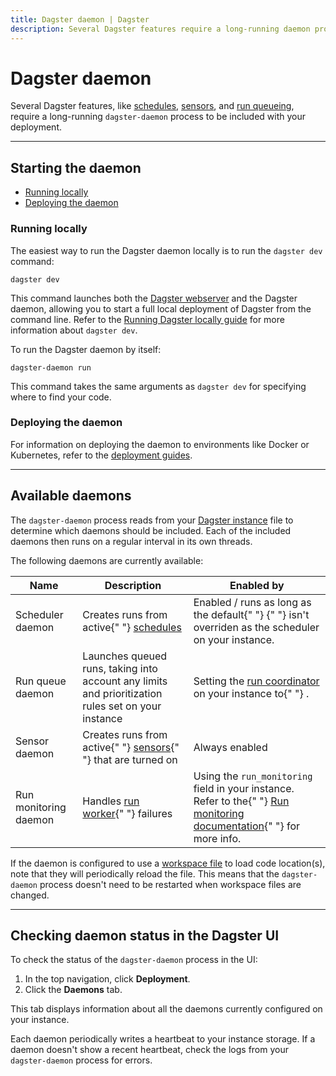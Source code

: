 ```yaml
---
title: Dagster daemon | Dagster
description: Several Dagster features require a long-running daemon process within your deployment.
---
```


# Dagster daemon

Several Dagster features, like [schedules](/concepts/partitions-schedules-sensors/schedules), [sensors](/concepts/partitions-schedules-sensors/sensors), and [run queueing](/guides/customizing-run-queue-priority), require a long-running `dagster-daemon` process to be included with your deployment.

---

## Starting the daemon

- [Running locally](#running-locally)
- [Deploying the daemon](#deploying-the-daemon)

### Running locally

<TabGroup>
  <TabItem name="Running the daemon and webserver">

The easiest way to run the Dagster daemon locally is to run the `dagster dev` command:

```shell
dagster dev
```

This command launches both the [Dagster webserver](/concepts/webserver/ui) and the Dagster daemon, allowing you to start a full local deployment of Dagster from the command line. Refer to the [Running Dagster locally guide](/guides/running-dagster-locally) for more information about `dagster dev`.

  </TabItem>
  <TabItem name="Running only the daemon">

To run the Dagster daemon by itself:

```shell
dagster-daemon run
```

This command takes the same arguments as `dagster dev` for specifying where to find your code.

  </TabItem>
</TabGroup>

### Deploying the daemon

For information on deploying the daemon to environments like Docker or Kubernetes, refer to the [deployment guides](/deployment/guides).

---

## Available daemons

The `dagster-daemon` process reads from your [Dagster instance](/deployment/dagster-instance) file to determine which daemons should be included. Each of the included daemons then runs on a regular interval in its own threads.

The following daemons are currently available:

<table
  className="table"
  style={{
    width: "100%",
  }}
>
  <thead>
    <tr>
      <th
        style={{
          width: "20%",
        }}
      >
        Name
      </th>
      <th>Description</th>
      <th>Enabled by</th>
    </tr>
  </thead>
  <tbody>
    <tr>
      <td>Scheduler daemon</td>
      <td>
        Creates runs from active{" "}
        <a href="/concepts/partitions-schedules-sensors/schedules">schedules</a>
      </td>
      <td>
        Enabled / runs as long as the default{" "}
        <PyObject
          module="dagster._core.scheduler"
          object="DagsterDaemonScheduler"
        />{" "}
        isn't overriden as the scheduler on your instance.
      </td>
    </tr>
    <tr>
      <td>Run queue daemon</td>
      <td>
        Launches queued runs, taking into account any limits and prioritization
        rules set on your instance
      </td>
      <td>
        Setting the <a href="/deployment/run-coordinator">run coordinator</a> on
        your instance to{" "}
        <PyObject
          module="dagster._core.run_coordinator"
          object="QueuedRunCoordinator"
        />
        .
      </td>
    </tr>
    <tr>
      <td>Sensor daemon</td>
      <td>
        Creates runs from active{" "}
        <a href="/concepts/partitions-schedules-sensors/sensors">sensors</a>{" "}
        that are turned on
      </td>
      <td>Always enabled</td>
    </tr>
    <tr>
      <td>Run monitoring daemon</td>
      <td>
        Handles <a href="/deployment/overview#job-execution-flow">run worker</a>{" "}
        failures
      </td>
      <td>
        Using the <code>run_monitoring</code> field in your instance. Refer to
        the{" "}
        <a href="/deployment/run-monitoring">Run monitoring documentation</a>{" "}
        for more info.
      </td>
    </tr>
  </tbody>
</table>

If the daemon is configured to use a [workspace file](/concepts/code-locations/workspace-files) to load code location(s), note that they will periodically reload the file. This means that the `dagster-daemon` process doesn't need to be restarted when workspace files are changed.

---

## Checking daemon status in the Dagster UI

To check the status of the `dagster-daemon` process in the UI:

1. In the top navigation, click **Deployment**.
2. Click the **Daemons** tab.

This tab displays information about all the daemons currently configured on your instance.

Each daemon periodically writes a heartbeat to your instance storage. If a daemon doesn't show a recent heartbeat, check the logs from your `dagster-daemon` process for errors.
